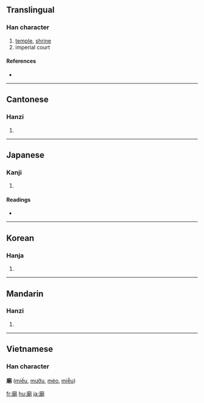 {{also|庙}}
==Translingual==

===Han character===
{{Han char|rn=53|rad=广|as=12|sn=15|four=0022<sub>7</sub>|canj=戈十十月 (IJJB)}}

# [[temple]], [[shrine]]
# imperial court

====References====
* {{Han ref|kx=0350.280|dkj=09489|dj=0662.020|hdz=20901.020|uh=5EDF|ud=24287|bh=BC71|bd=48241}}

----

==Cantonese==

===Hanzi===
{{yue-hanzi|jyut=|y=miu6}}

# {{defn|Cantonese}}

----

==Japanese==

===Kanji===
{{ja-kanji|grade=|rs=广12}}

# {{defn|Japanese}}

====Readings====
* {{ja-readings|on=[[びょう]] (byō)|kun=[[たまや]] (tamaya), [[みたまや]] (mitamaya), [[やしろ]] (yashiro)}}

----

==Korean==

===Hanja===
{{ko-hanja|hangeul=묘|rv=myo|mr=myo}}

# {{defn|Korean}}

----

==Mandarin==

===Hanzi===
{{cmn-hanzi|sim=庙|pin=[[miào]] ([[miao4]])|wg=miao<sup>4</sup>}}

# {{defn|Mandarin}}

----

==Vietnamese==

===Han character===
'''廟''' ([[miếu]], [[mưỡu]], [[méo]], [[miễu]])

[[fr:廟]]
[[hu:廟]]
[[ja:廟]]
